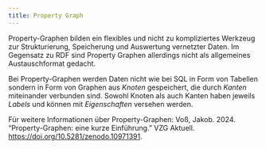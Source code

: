```yaml
---
title: Property Graph
---
```


Property-Graphen bilden ein flexibles und nicht zu kompliziertes Werkzeug zur
Strukturierung, Speicherung und Auswertung vernetzter Daten. Im Gegensatz zu
RDF sind Property Graphen allerdings nicht als allgemeines Austauschformat
gedacht. 

Bei Property-Graphen werden Daten nicht wie bei SQL in Form von
Tabellen sondern in Form von Graphen aus *Knoten* gespeichert, die durch
*Kanten* miteinander verbunden sind. Sowohl Knoten als auch Kanten haben jeweils *Labels*
und können mit *Eigenschaften* versehen werden.

Für weitere Informationen über Property-Graphen: Voß, Jakob. 2024. “Property-Graphen: eine kurze Einführung.” VZG Aktuell. [https://doi.org/10.5281/zenodo.10971391](https://doi.org/10.5281/zenodo.10971391). 
